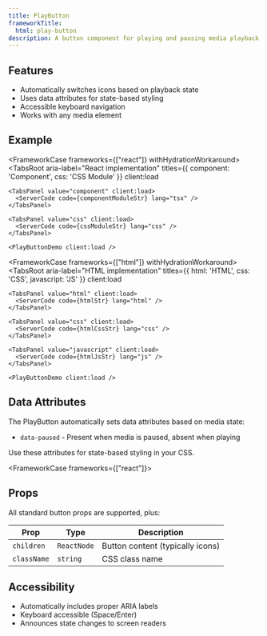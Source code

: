 ```yaml
---
title: PlayButton
frameworkTitle:
  html: play-button
description: A button component for playing and pausing media playback
---
```



## Features

- Automatically switches icons based on playback state
- Uses data attributes for state-based styling
- Accessible keyboard navigation
- Works with any media element

## Example

<FrameworkCase frameworks={["react"]} withHydrationWorkaround>
  <TabsRoot
    aria-label="React implementation"
    titles={{ component: 'Component', css: 'CSS Module' }}
    client:load
  >
    <TabsPanel value="component" client:load>
      <ServerCode code={componentModuleStr} lang="tsx" />
    </TabsPanel>

    <TabsPanel value="css" client:load>
      <ServerCode code={cssModuleStr} lang="css" />
    </TabsPanel>

    <PlayButtonDemo client:load />
  </TabsRoot>
</FrameworkCase>

<FrameworkCase frameworks={["html"]} withHydrationWorkaround>
  <TabsRoot
    aria-label="HTML implementation"
    titles={{ html: 'HTML', css: 'CSS', javascript: 'JS' }}
    client:load
  >
    <TabsPanel value="html" client:load>
      <ServerCode code={htmlStr} lang="html" />
    </TabsPanel>

    <TabsPanel value="css" client:load>
      <ServerCode code={htmlCssStr} lang="css" />
    </TabsPanel>

    <TabsPanel value="javascript" client:load>
      <ServerCode code={htmlJsStr} lang="js" />
    </TabsPanel>

    <PlayButtonDemo client:load />
  </TabsRoot>
</FrameworkCase>

## Data Attributes

The PlayButton automatically sets data attributes based on media state:

- `data-paused` - Present when media is paused, absent when playing

Use these attributes for state-based styling in your CSS.

<FrameworkCase frameworks={["react"]}>

## Props

All standard button props are supported, plus:

| Prop | Type | Description |
|------|------|-------------|
| `children` | `ReactNode` | Button content (typically icons) |
| `className` | `string` | CSS class name |

</FrameworkCase>

## Accessibility

- Automatically includes proper ARIA labels
- Keyboard accessible (Space/Enter)
- Announces state changes to screen readers

